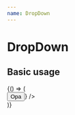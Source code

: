 ```yaml
---
name: DropDown
---
```




# DropDown

<PropsTable of={DropdownComponent} />

## Basic usage

<Playground>
  <DoczWrapper>
    {() => (
      <div style={{ height: '500px' }}>
        <DropdownComponent
          label="Addresses"
          options={[
            { label: 'asbh1yeasbdh23848asdasd', onClick: console.log },
            { label: 'urtyruhjr374hbfdjdhuh', onClick: console.log },
          ]}
          renderTrigger={toggleVisibility => <button onClick={toggleVisibility}>Opa</button>}
        />
      </div>
    )}
  </DoczWrapper>
</Playground>
